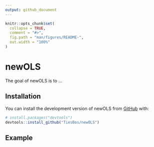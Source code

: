 ```yaml
---
output: github_document
---
```


<!-- README.md is generated from README.Rmd. Please edit that file -->

```r
knitr::opts_chunk$set(
  collapse = TRUE,
  comment = "#>",
  fig.path = "man/figures/README-",
  out.width = "100%"
)
```

# newOLS

<!-- badges: start -->
<!-- badges: end -->

The goal of newOLS is to ...

## Installation

You can install the development version of newOLS from [GitHub](https://github.com/TiesBos/newOLS) with:

``` r
# install.packages("devtools")
devtools::install_github("TiesBos/newOLS")
```

## Example

